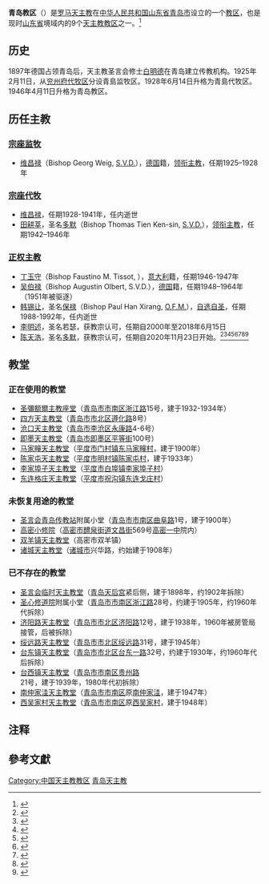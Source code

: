 {{Infobox Roman Catholic diocese
|name = 青岛
|jurisdiction= 教区
|latin = Dioecesis Zimtaovensis
|image = St Michaels Cathedral West Front.png
|caption = 青岛圣彌额爾主教座堂
|location = [[中国|中国]]
|territory = [[青岛市|青岛市]]等地
|population = 
|rite = [[罗马礼|罗马礼]]
|patron = 
|province = 山东
|established = 1925年
|cathedral = [[圣弥爱尔大教堂|圣彌额爾主教座堂]]
|co-cathedral =
|leadership = 主教
|website = 
|pope                      = {{Incumbent pope}}
|metropolitan = [[张宪旺|张宪旺]]
|ordinary = [[陈天浩|陈天浩]]
|coadjutor archbishop =
|coadjutor bishop = 
|auxiliary =
|emeritus =
}} 

'''青岛教区'''（{{lang-la|'''Dioecesis Zimtaovensis'''}}）是[[罗马天主教|罗马天主教]]在[[中华人民共和国|中华人民共和国]][[山东省|山东省]][[青岛市|青岛市]]设立的一个[[教区|教区]]，也是现时[[山东省|山东省]]境域内的9个[[天主教教区|天主教教区]]之一。<ref>{{Cite web |url=http://www.gcatholic.org/dioceses/diocese/tsin2.htm |title=Diocese of Qingdao 青島 |access-date=2022年1月28日 |archive-date=2020年11月24日 |archive-url=https://web.archive.org/web/20201124071716/http://www.gcatholic.org/dioceses/diocese/tsin2.htm |dead-url=no }}</ref>

== 历史 ==
1897年德国占领青岛后，天主教圣言会修士[[白明德|白明德]]在青岛建立传教机构。1925年2月11日，从[[天主教兖州教区|兖州府代牧区]]分设青島监牧区。1928年6月14日升格为青島代牧区。1946年4月11日升格为青岛教区。

==历任主教==
===[[宗座监牧|宗座监牧]]===
*[[维昌禄|维昌禄]]（Bishop Georg Weig, [[圣言会|S.V.D.]]），[[魏玛共和国|德国]]籍，[[领衔主教|领衔主教]]，任期1925–1928年

===[[宗座代牧|宗座代牧]]===
*[[维昌禄|维昌禄]]，任期1928-1941年，任内逝世
*[[田耕莘|田耕莘]]，圣名[[多默|多默]]（Bishop Thomas Tien Ken-sin, [[圣言会|S.V.D.]]），[[领衔主教|领衔主教]]，任期1942–1946年{{注|1946年2月，田耕莘在[[梵蒂冈|梵蒂冈]]升任[[枢机|枢机]]。同年4月，[[教廷|教廷]]批准其建议，在[[中国|中国]]设立[[圣统制|圣统制]]，青岛代牧区因此升为教区，田耕莘升任[[天主教北京总教区|北平总教区]]总主教}}

===[[正权主教|正权主教]]===
*[[丁玉守|丁玉守]]（Bishop Faustino M. Tissot, {{link-en|沙勿略会|Xaverian Brothers|S.X.}}），[[意大利|意大利]]籍，任期1946-1947年
*[[吴伯禄|吴伯禄]]（Bishop Augustin Olbert, S.V.D.），[[德国|德国]]籍，任期1948–1964年（1951年被驱逐）
*[[韩锡让|韩锡让]]，圣名[[保禄|保禄]]（Bishop Paul Han Xirang, [[方济各会|O.F.M.]]），[[自选自圣|自选自圣]]，任期1988-1992年，任内逝世
*[[李明述|李明述]]，圣名若瑟，获教宗认可，任期自2000年至2018年6月15日
*[[陈天浩|陈天浩]]，圣名[[多默|多默]]，获教宗认可，任期自2020年11月23日开始。<ref>{{Cite web |url=http://www.catholic-hierarchy.org/bishop/bchentian.html |title=Bishop Thomas Chen Tianhao |access-date=2020年11月23日 |archive-date=2022年2月9日 |archive-url=https://web.archive.org/web/20220209051906/http://www.catholic-hierarchy.org/bishop/bchentian.html |dead-url=no }}</ref><ref>{{Cite web |url=https://kkp.org.hk/node/21963 |title=青島陳天浩主教晉牧 中梵協議下第三位主教 |access-date=2020年12月4日 |publisher=[[公教報|公教報]] |archive-url=https://web.archive.org/web/20220209051941/https://kkp.org.hk/node/21963 |dead-url=no |archive-date=2022年2月9日 }}</ref><ref>{{Cite journal |author=[[天主教香港教區|天主教香港教區]][[聖神修院|聖神研究中心]]|author2= |author3= |url= |title=2020年中國天主教教會大事回顧 |journal=鼎 |year=2020年 |volume= |issue=198期 |pages=}}</ref><ref>{{Cite web |url=https://www.rfa.org/mandarin/Xinwen/wul1223b-12232020021032.html |title=梵中續簽協議2個月2愛國會神父獲祝聖 |access-date=2020年12月23日 |archive-date=2022年2月8日 |publisher=[[自由亞洲電台|自由亞洲電台]] |archive-url=https://web.archive.org/web/20220208092544/https://www.rfa.org/mandarin/Xinwen/wul1223b-12232020021032.html |dead-url=no }}</ref><ref>{{Cite web |url=https://www.asianews.it/news-zh/%E5%B1%B1%E4%B8%9C%E7%9C%81%E9%9D%92%E5%B2%9B%E6%95%99%E5%8C%BA%E9%99%88%E5%A4%A9%E6%B5%A9%E8%A2%AB%E7%A5%9D%E5%9C%A3%E4%B8%BA%E6%96%B0%E4%BB%BB%E4%B8%BB%E6%95%99-51663.html |title=山東省青島教區陳天浩被祝聖為新任主教 |access-date=2020年11月23日 |archive-date=2022年2月9日 |publisher=[[亞洲新聞|亞洲新聞]] |dead-url=no |archive-url=https://web.archive.org/web/20220209051910/https://www.asianews.it/news-zh/%E5%B1%B1%E4%B8%9C%E7%9C%81%E9%9D%92%E5%B2%9B%E6%95%99%E5%8C%BA%E9%99%88%E5%A4%A9%E6%B5%A9%E8%A2%AB%E7%A5%9D%E5%9C%A3%E4%B8%BA%E6%96%B0%E4%BB%BB%E4%B8%BB%E6%95%99-51663.html }}</ref><ref>{{Cite web |url=https://slmedia.org/ch/blog/thomas-chen-tianhao-is-the-new-bishop-of-qingdao |title=天主教青島教區舉行陳天浩主教祝聖典禮 |access-date=2020年12月23日 |archive-date=2022年2月9日 |publisher=[[鹽與光傳媒|鹽與光傳媒]] |archive-url=https://web.archive.org/web/20220209053928/https://slmedia.org/ch/blog/thomas-chen-tianhao-is-the-new-bishop-of-qingdao |dead-url=no }}</ref><ref>{{Cite web |url=https://hk.on.cc/hk/bkn/cnt/aeanews/20201125/bkn-20201125032546872-1125_00912_001.html |title=陳天浩獲祝聖為青島教區主教　中梵協議後第3人 |access-date=2020年11月25日 |archive-date=2022年2月9日 |publisher=[[東方日報|東方日報]] |archive-url=https://web.archive.org/web/20220209053929/https://hk.on.cc/hk/bkn/cnt/aeanews/20201125/bkn-20201125032546872-1125_00912_001.html |dead-url=no }}</ref><ref>{{Cite web |url=https://slmedia.org/ch/blog/bishop-thomas-chen-appointed-in-china |title=聖座證實中國青島教區陳天浩主教是在臨時協議的框架下獲任命 |access-date=2020年12月25日 |archive-date=2022年2月9日 |publisher=[[鹽與光傳媒|鹽與光傳媒]] |archive-url=https://web.archive.org/web/20220209053932/https://slmedia.org/ch/blog/bishop-thomas-chen-appointed-in-china |dead-url=no }}</ref>

== 教堂 ==
===正在使用的教堂===
*[[圣弥爱尔大教堂|圣彌额爾主教座堂]]（[[青岛市|青岛市]][[市南区|市南区]][[浙江路_(青岛)|浙江路]]15号，建于1932-1934年）
*[[四方天主教堂|四方天主教堂]]（[[青岛市|青岛市]][[市北区|市北区]][[遵化路|遵化路]]8号）
*[[沧口天主教堂|沧口天主教堂]]（[[青岛市|青岛市]][[李沧区|李沧区]][[永康路|永康路]]4-6号）
*[[即墨天主教堂|即墨天主教堂]]（[[青岛市|青岛市]][[即墨区|即墨区]][[平等街|平等街]]100号）
*[[马家疃天主教堂|马家疃天主教堂]]（[[平度市|平度市]][[门村镇|门村镇]][[东马家疃村|东马家疃村]]，建于1900年）
*[[陈家屯天主教堂|陈家屯天主教堂]]（[[平度市|平度市]][[明村镇|明村镇]][[陈家屯村|陈家屯村]]，建于1933年）
*[[李家埠子天主教堂|李家埠子天主教堂]]（[[平度市|平度市]][[白埠镇|白埠镇]][[李家埠子村|李家埠子村]]）
*[[东连格庄天主教堂|东连格庄天主教堂]]（[[平度市|平度市]][[祝沟镇|祝沟镇]][[东连戈庄村|东连戈庄村]]）

===未恢复用途的教堂===
*[[圣言会会馆|圣言会青岛传教站]]附属小堂（[[青岛市|青岛市]][[市南区|市南区]][[曲阜路_(青岛)|曲阜路]]1号，建于1900年）
*[[高密小修院|高密小修院]]（[[高密市|高密市]][[醴泉街道|醴泉街道]][[文昌街|文昌街]]569号[[高密一中|高密一中]]院内）
*[[双羊镇天主教堂|双羊镇天主教堂]]（高密市双羊镇）
*[[诸城天主教堂|诸城天主教堂]]（[[诸城市|诸城市]]兴华路，约始建于1908年）

===已不存在的教堂===
*[[广西路_(青岛)#天后宫及圣言会临时教堂|圣言会临时天主教堂]]{{注|青岛市区的第一座天主教堂，仅为临时建筑}}（[[青岛天后宫|青岛天后宫]]紧后侧，建于1898年，约1902年拆除）
*[[圣心修道院|圣心修道院]]附属小堂（[[青岛市|青岛市]][[市南区|市南区]][[浙江路_(青岛)|浙江路]]28号，约建于1905年，约1960年代拆除{{注|修院建筑保存}}）
*[[济阳路天主教堂|济阳路天主教堂]]（[[青岛市|青岛市]][[市北区|市北区]][[济阳路|济阳路]]12号，建于1938年，1960年被房管局接管，后被拆除）
*[[绥远路天主教堂|绥远路天主教堂]]（[[青岛市|青岛市]][[市北区|市北区]][[绥远路|绥远路]]{{注|今包头路}}31号，建于1945年）
*[[台东镇天主教堂|台东镇天主教堂]]（[[青岛市|青岛市]][[市北区|市北区]][[台东一路|台东一路]]32号{{注|此处门牌号可能与现今有出入}}，约建于1930年，约1960年代后拆除）
*[[台西镇天主教堂|台西镇天主教堂]]（[[青岛市|青岛市]][[市南区|市南区]][[贵州路_(青岛)|贵州路]]21号，建于1939年，1980年代初拆除）
*[[南仲家洼天主教堂|南仲家洼天主教堂]]（[[青岛市|青岛市]][[市南区|市南区]]原[[南仲家洼|南仲家洼]]，建于1947年）
*[[西吴家村天主教堂|西吴家村天主教堂]]（[[青岛市|青岛市]][[市南区|市南区]]原[[西吴家村|西吴家村]]，建于1948年）

==注释==
{{ReflistH|3}}
{{NoteFoot}}
{{ReflistF}}

==參考文獻==
{{reflist}}

{{中国天主教教区}}

[[Category:中国天主教教区|Category:中国天主教教区]]
[[Category:青岛天主教|]]